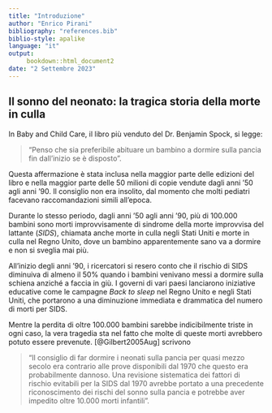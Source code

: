 ```yaml
---
title: "Introduzione"
author: "Enrico Pirani"
bibliography: "references.bib"
biblio-style: apalike
language: "it"
output:
     bookdown::html_document2
date: "2 Settembre 2023"
---
```


## Il sonno del neonato: la tragica storia della morte in culla

In Baby and Child Care, il libro più venduto del Dr. Benjamin Spock, si legge:

>"Penso che sia preferibile abituare un bambino a dormire sulla pancia fin dall'inizio se è disposto". 

Questa affermazione è stata inclusa nella maggior parte delle edizioni del libro e nella maggior parte delle 50 milioni di copie vendute dagli anni '50 agli anni '90. Il consiglio non era insolito, dal momento che molti pediatri facevano raccomandazioni simili all'epoca.

Durante lo stesso periodo, dagli anni '50 agli anni '90, più di 100.000 bambini sono morti improvvisamente di sindrome della morte improvvisa del lattante (*SIDS*), chiamata anche morte in culla negli Stati Uniti e morte in culla nel Regno Unito, dove un bambino apparentemente sano va a dormire e non si sveglia mai più.

All'inizio degli anni '90, i ricercatori si resero conto che il rischio di SIDS diminuiva di almeno il 50% quando i bambini venivano messi a dormire sulla schiena anziché a faccia in giù. I governi di vari paesi lanciarono iniziative educative come le campagne *Back to sleep* nel Regno Unito e negli Stati Uniti, che portarono a una diminuzione immediata e drammatica del numero di morti per SIDS.

Mentre la perdita di oltre 100.000 bambini sarebbe indicibilmente triste in ogni caso, la vera tragedia sta nel fatto che molte di queste morti avrebbero potuto essere prevenute. 
[@Gilbert2005Aug] scrivono 

> "Il consiglio di far dormire i neonati sulla pancia per quasi mezzo secolo era contrario alle prove disponibili dal 1970 che questo era probabilmente dannoso. Una revisione sistematica dei fattori di rischio evitabili per la SIDS dal 1970 avrebbe portato a una precedente riconoscimento dei rischi del sonno sulla pancia e potrebbe aver impedito oltre 10.000 morti infantili".


